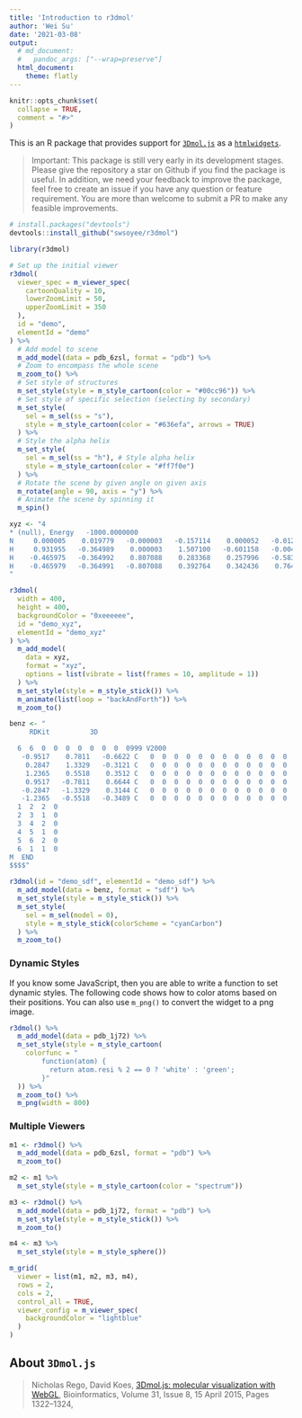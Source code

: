 ```yaml
---
title: 'Introduction to r3dmol'
author: 'Wei Su'
date: '2021-03-08'
output:
  # md_document:
  #   pandoc_args: ["--wrap=preserve"]
  html_document:
    theme: flatly
---
```


<!--
%\VignetteEngine{knitr::rmarkdown}
%\VignetteIndexEntry{Introduction to r3dmol}
-->

```r
knitr::opts_chunk$set(
  collapse = TRUE,
  comment = "#>"
)
```

This is an R package that provides support for [`3Dmol.js`](https://3dmol.csb.pitt.edu/index.html) as a [`htmlwidgets`](https://www.htmlwidgets.org/).

> Important: This package is still very early in its development stages. Please give the repository a star on Github if you find the package is useful. In addition, we need your feedback to improve the package, feel free to create an issue if you have any question or feature requirement. You are more than welcome to submit a PR to make any feasible improvements.

```r
# install.packages("devtools")
devtools::install_github("swsoyee/r3dmol")
```

```r
library(r3dmol)

# Set up the initial viewer
r3dmol(
  viewer_spec = m_viewer_spec(
    cartoonQuality = 10,
    lowerZoomLimit = 50,
    upperZoomLimit = 350
  ),
  id = "demo",
  elementId = "demo"
) %>%
  # Add model to scene
  m_add_model(data = pdb_6zsl, format = "pdb") %>%
  # Zoom to encompass the whole scene
  m_zoom_to() %>%
  # Set style of structures
  m_set_style(style = m_style_cartoon(color = "#00cc96")) %>%
  # Set style of specific selection (selecting by secondary)
  m_set_style(
    sel = m_sel(ss = "s"),
    style = m_style_cartoon(color = "#636efa", arrows = TRUE)
  ) %>%
  # Style the alpha helix
  m_set_style(
    sel = m_sel(ss = "h"), # Style alpha helix
    style = m_style_cartoon(color = "#ff7f0e")
  ) %>%
  # Rotate the scene by given angle on given axis
  m_rotate(angle = 90, axis = "y") %>%
  # Animate the scene by spinning it
  m_spin()
```

```r
xyz <- "4
* (null), Energy   -1000.0000000
N     0.000005    0.019779   -0.000003   -0.157114    0.000052   -0.012746
H     0.931955   -0.364989    0.000003    1.507100   -0.601158   -0.004108
H    -0.465975   -0.364992    0.807088    0.283368    0.257996   -0.583024
H    -0.465979   -0.364991   -0.807088    0.392764    0.342436    0.764260
"

r3dmol(
  width = 400,
  height = 400,
  backgroundColor = "0xeeeeee",
  id = "demo_xyz",
  elementId = "demo_xyz"
) %>%
  m_add_model(
    data = xyz,
    format = "xyz",
    options = list(vibrate = list(frames = 10, amplitude = 1))
  ) %>%
  m_set_style(style = m_style_stick()) %>%
  m_animate(list(loop = "backAndForth")) %>%
  m_zoom_to()
```

```r
benz <- "
     RDKit          3D

  6  6  0  0  0  0  0  0  0  0999 V2000
   -0.9517    0.7811   -0.6622 C   0  0  0  0  0  0  0  0  0  0  0  0
    0.2847    1.3329   -0.3121 C   0  0  0  0  0  0  0  0  0  0  0  0
    1.2365    0.5518    0.3512 C   0  0  0  0  0  0  0  0  0  0  0  0
    0.9517   -0.7811    0.6644 C   0  0  0  0  0  0  0  0  0  0  0  0
   -0.2847   -1.3329    0.3144 C   0  0  0  0  0  0  0  0  0  0  0  0
   -1.2365   -0.5518   -0.3489 C   0  0  0  0  0  0  0  0  0  0  0  0
  1  2  2  0
  2  3  1  0
  3  4  2  0
  4  5  1  0
  5  6  2  0
  6  1  1  0
M  END
$$$$"

r3dmol(id = "demo_sdf", elementId = "demo_sdf") %>%
  m_add_model(data = benz, format = "sdf") %>%
  m_set_style(style = m_style_stick()) %>%
  m_set_style(
    sel = m_sel(model = 0),
    style = m_style_stick(colorScheme = "cyanCarbon")
  ) %>%
  m_zoom_to()
```

### Dynamic Styles

If you know some JavaScript, then you are able to write a function to set dynamic styles. The following code shows how to color atoms based on their positions. You can also use `m_png()` to convert the widget to a png image.

```r
r3dmol() %>%
  m_add_model(data = pdb_1j72) %>%
  m_set_style(style = m_style_cartoon(
    colorfunc = "
        function(atom) {
          return atom.resi % 2 == 0 ? 'white' : 'green';
        }"
  )) %>%
  m_zoom_to() %>%
  m_png(width = 800)
```

### Multiple Viewers

```r
m1 <- r3dmol() %>%
  m_add_model(data = pdb_6zsl, format = "pdb") %>%
  m_zoom_to()

m2 <- m1 %>%
  m_set_style(style = m_style_cartoon(color = "spectrum"))

m3 <- r3dmol() %>%
  m_add_model(data = pdb_1j72, format = "pdb") %>%
  m_set_style(style = m_style_stick()) %>%
  m_zoom_to()

m4 <- m3 %>%
  m_set_style(style = m_style_sphere())

m_grid(
  viewer = list(m1, m2, m3, m4),
  rows = 2,
  cols = 2,
  control_all = TRUE,
  viewer_config = m_viewer_spec(
    backgroundColor = "lightblue"
  )
)
```

## About `3Dmol.js`

> Nicholas Rego, David Koes, [3Dmol.js: molecular visualization with WebGL](https://academic.oup.com/bioinformatics/article/31/8/1322/213186), Bioinformatics, Volume 31, Issue 8, 15 April 2015, Pages 1322–1324,
